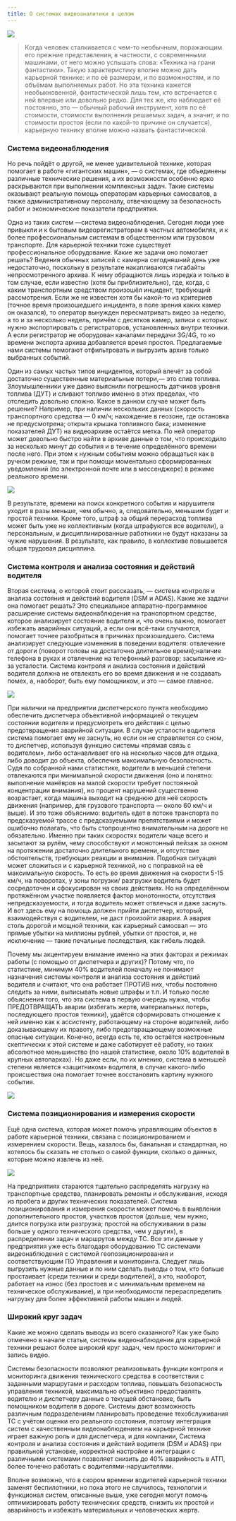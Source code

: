 ```yaml
---
title: О системах видеоаналитики в целом
---
```


![](/img/image-000-768x496.jpg)

> Когда человек сталкивается с чем-то необычным, поражающим его прежние представления, в частности, с современными машинами, от него можно услышать слова: «Техника на грани фантастики». Такую характеристику вполне можно дать карьерной технике: и по её размерам, и по возможностям, и по объёмам выполняемых работ. Но эта техника кажется необыкновенной, фантастической лишь тем, кто встречается с ней впервые или довольно редко. Для тех же, кто наблюдает её постоянно, это — обычный рабочий инструмент, хотя по её стоимости, стоимости выполнения решаемых задач, а значит, и по стоимости простоя (если по какой-то причине он случается), карьерную технику вполне можно назвать фантастической.

### Система видеонаблюдения

Но речь пойдёт о другой, не менее удивительной технике, которая помогает в работе «гигантских машин», — о системах, где объединены различные технические решения, а их возможности особенно ярко раскрываются при выполнении комплексных задач. Такие системы оказывают реальную помощь операторам карьерных самосвалов, а также административному персоналу, отвечающему за безопасность работ и экономические показатели предприятия.

Одна из таких систем —система видеонаблюдения. Сегодня люди уже привыкли и к бытовым видеорегистраторам в частных автомобилях, и к более профессиональным системам в общественном или грузовом транспорте. Для карьерной техники тоже существует профессиональное оборудование. Какие же задачи оно помогает решать? Ведения обычных записей с камерна сегодняшний день уже недостаточно, поскольку в результате накапливаются гигабайты непросмотренного архива. К нему обращаются лишь изредка и только в том случае, если известно (хотя бы приблизительно), где, когда, с каким транспортным средством произошёл инцидент, требующий рассмотрения. Если же не известен хотя бы какой-то из критериев (точное время произошедшего инцидента, в поле зрения каких камер он оказался), то оператор вынужден пересматривать видео за неделю, а то и за несколько недель, причём с десятков камер, записи с которых нужно экспортировать с регистраторов, установленных внутри техники. А если регистратор не оборудован каналами передачи 3G/4G, то ко времени экспорта архива добавляется время простоя.
Предлагаемые нами системы помогают отфильтровать и выгрузить архив только выбранных событий.

Один из самых частых типов инцидентов, который влечёт за собой достаточно существенные материальные потери,— это слив топлива. Злоумышленники уже давно выяснили погрешность датчиков уровня топлива (ДУТ) и сливают топливо именно в этих пределах, что отследить довольно сложно. Какое в данном случае может быть решение? Например, при наличии нескольких данных (скорость транспортного средства — 0 км/ч; нахождение в геозоне, где остановка не предусмотрена; открыта крышка топливного бака; изменение показателей ДУТ) на видеоархиве остаётся метка. По ней оператор может довольно быстро найти в архиве данные о том, что происходило за несколько минут до события и в течение определённого времени после него. При этом к нужным событиям можно обращаться как в ручном режиме, так и при помощи моментально сформированных уведомлений (по электронной почте или в мессенджере) в режиме реального времени.

![](/img/image-002.jpg)

В результате, времени на поиск конкретного события и нарушителя уходит в разы меньше, чем обычно, а, следовательно, меньшим будет и простой техники. Кроме того, штраф за общий перерасход топлива может быть уже не коллективным (когда штрафуются все водители), а персональным, и дисциплинированные работники не будут наказаны за чужие нарушения. В результате, как правило, в коллективе повышается общая трудовая дисциплина.

### Система контроля и анализа состояния и действий водителя

Вторая система, о которой стоит рассказать, — система контроля и анализа состояния и действий водителя (DSM и ADAS). Какие же задачи она помогает решать?
Это специальное аппаратно-программное расширение системы видеонаблюдения на транспортном средстве, которое анализирует состояние водителя и, что очень важно, помогает избежать аварийных ситуаций, а если они всё-таки случаются, помогает точнее разобраться в причинах произошедшего. Система анализирует следующие изменения в поведении водителя: отвлечение от дороги (поворот головы на достаточно длительное время);наличие телефона в руках и отвлечение на телефонный разговор; засыпание из-за усталости.
Система контроля и анализа состояния и действий водителя должна не отвлекать его во время движения и не создавать помех, а, наоборот, быть ему помощником, и это — самое главное.

![](/img/Screenshot-dms.png)

При наличии на предприятии диспетчерского пункта необходимо обеспечить диспетчера объективной информацией о текущем состоянии водителя и предусмотреть его действия с целью предотвращения аварийной ситуации.
В случае усталости водителя система помогает ему не заснуть, но если он не справляется со сном, то диспетчер, используя функцию системы «прямая связь с водителем», либо останавливает его на несколько часов для отдыха, либо доводит до объекта, обеспечив максимальную безопасность.
Судя по собранной нами статистике, водители в меньшей степени отвлекаются при минимальной скорости движения (оно и понятно: выполнение манёвров на малой скорости требует постоянной концентрации внимания), но процент нарушений существенно возрастает, когда машина выходит на среднюю для неё скорость движения (например, для грузового транспорта — около 60 км/ч и выше). И это тоже объяснимо: водитель едет в потоке транспорта по предсказуемой трассе с предсказуемыми препятствиями и может ошибочно полагать, что быть стопроцентно внимательным на дороге не обязательно. Именно при таких скоростях водители чаще всего и засыпают за рулём, чему способствуют и монотонный пейзаж за окном на протяжении достаточно длительного времени, и отсутствие обстоятельств, требующих реакции и внимания. Подобная ситуация может сложиться и с карьерной техникой, но с поправкой на её максимальную скорость. То есть во время движения на скорости 5-15 км/ч, на поворотах, у зоны погрузки/ разгрузки водитель будет сосредоточен и сфокусирован на своих действиях. Но на определённом протяжённом участке появляется фактор монотонности, отсутствия непредсказуемости, и тогда водитель может отвлечься и даже заснуть. И вот здесь ему на помощь должен прийти диспетчер, который, взаимодействуя с водителем, не даст произойти аварии. А авария столь дорогой и мощной техники, как карьерный самосвал — это прямые убытки на миллионы рублей, убытки от простоя, и, не исключение — такие печальные последствия, как гибель людей.

Почему мы акцентируем внимание именно на этих факторах и режимах работы (с помощью от диспетчера и других)? Потому что, по статистике, минимум 40% водителей поначалу не понимают назначения системы контроля и анализа состояния и действий водителя и считают, что она работает ПРОТИВ них, чтобы постоянно следить за ними, выписывать новые штрафы и т.п. И только после объяснения того, что эта система в первую очередь нужна, чтобы ПРЕДОТВРАЩАТЬ аварии (избегать жертв, материальных потерь, последующего простоя техники), удаётся сформировать отношение к ней именно как к ассистенту, работающему на стороне водителей, либо доказывающему их правоту, либо предотвращающему возможные опасные ситуации. Конечно, всегда есть те, кто остаётся настроенным скептически к этой системе и даже саботирует её работу, но таких абсолютное меньшинство (по нашей статистике, около 10% водителей в крупных автопарках). Но даже если, по их мнению, система в меньшей степени является «защитником» водителя, в случае какого-либо происшествия она помогает точнее восстановить картину нужного события.

![](/img/image-001.jpg)

### Система позиционирования и измерения скорости

Ещё одна система, которая может помочь управляющим объектов в работе карьерной техники, связана с позиционированием и измерением скорости. Вещь, казалось бы, банальная и стандартная, но хотелось бы сказать не столько о самой функции, сколько о данных, которые можно извлечь из неё.

![](/img/image-011.jpg)

На предприятиях стараются тщательно распределять нагрузку на транспортные средства, планировать ремонты и обслуживания, исходя из пробега и других технических показателей. Система позиционирования и измерения скорости может помочь в выявлении дополнительного простоя, участков простоя (дольше, чем нужно, длится погрузка или разгрузка; простой на обслуживании в разы больше у одного технического средства, чем у других), в распределении задач и маршрутов между ТС. Все эти данные у предприятия уже есть благодаря оборудованию ТС системами видеонаблюдения с системой геопозиционирования и соответствующим ПО Управления и мониторинга. Следует лишь выгрузить нужные данные и по ним сделать выводы о том, кто больше простаивает (среди техники и среди водителей], а кто, наоборот, работает на износ (без простоев и с минимальным временем на техническое обслуживание), и при необходимости перераспределить нагрузку для более эффективной работы машин и людей.

### Широкий круг задач

Какие же можно сделать выводы из всего сказанного? Как уже было отмечено в начале статьи, системы видеонаблюдения для карьерной техники решают более широкий круг задач, чем просто мониторинг и запись видео.

Системы безопасности позволяют реализовывать функции контроля и мониторинга движения технического средства в соответствии с заданными маршрутами и расходом топлива, повышать безопасность управления техникой, максимально объективно предоставлять водителю и диспетчеру данные о текущей обстановке, быть помощником водителя в дороге. Системы дают возможность различным подразделениям планировать проведение техобслуживания ТС с учётом оценки его реального состояния, поэтому интеграция систем с качественным видеонаблюдением на карьерной технике играет важную роль и для диспетчера, и для компании,
Система контроля и анализа состояния и действий водителя (DSM и ADAS) при правильной установке, корректной настройке и интеграции с различными системами позволяет снизить до 40% аварийность в АТП, более точечно работать с водителями-нарушителями.

Вполне возможно, что в скором времени водителей карьерной техники заменят беспилотники, но пока этого не случилось, технологии и функционал систем, описанные выше, уже сегодня могут помочь оптимизировать работу технических средств, снизить их простой и аварийность и избежать материальных и человеческих жертв.
